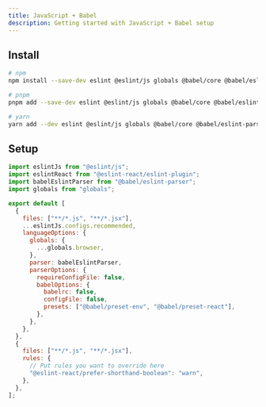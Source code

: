 ```yaml
---
title: JavaScript + Babel
description: Getting started with JavaScript + Babel setup
---
```


## Install

```sh copy title="Terminal"
# npm
npm install --save-dev eslint @eslint/js globals @babel/core @babel/eslint-parser @babel/preset-env @babel/preset-react @eslint-react/eslint-plugin

# pnpm
pnpm add --save-dev eslint @eslint/js globals @babel/core @babel/eslint-parser @babel/preset-env @babel/preset-react @eslint-react/eslint-plugin

# yarn
yarn add --dev eslint @eslint/js globals @babel/core @babel/eslint-parser @babel/preset-env @babel/preset-react @eslint-react/eslint-plugin
```

## Setup

```js title="eslint.config.js"
import eslintJs from "@eslint/js";
import eslintReact from "@eslint-react/eslint-plugin";
import babelEslintParser from "@babel/eslint-parser";
import globals from "globals";

export default [
  {
    files: ["**/*.js", "**/*.jsx"],
    ...eslintJs.configs.recommended,
    languageOptions: {
      globals: {
        ...globals.browser,
      },
      parser: babelEslintParser,
      parserOptions: {
        requireConfigFile: false,
        babelOptions: {
          babelrc: false,
          configFile: false,
          presets: ["@babel/preset-env", "@babel/preset-react"],
        },
      },
    },
  },
  {
    files: ["**/*.js", "**/*.jsx"],
    rules: {
      // Put rules you want to override here
      "@eslint-react/prefer-shorthand-boolean": "warn",
    },
  },
];
```
